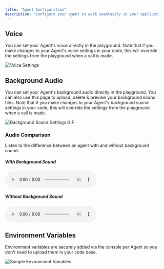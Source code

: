 ```yaml
---
title: "Agent Configuration"
description: "Configure your agent to work seamlessly in your application"
---
```



## Voice

You can set your Agent's voice directly in the playground. Note that if you make changes to your Agent's voice settings
in your code, this will override the settings from the playground when a call is made.

<Frame>
  <img src="/assets/images/agents/voice-settings.png" alt="Voice Settings"/>
</Frame>

## Background Audio

You can set your Agent's background audio directly in the playground. You can also use this page to upload, delete & 
preview your background sound files. Note that if you make changes to your Agent's background sound settings in your code, 
this will override the settings from the playground when a call is made.

<Frame>
  <img src="/assets/images/agents/background-sound-example.gif" alt="Background Sound Settings GIF"/>
</Frame>

### Audio Comparison

Listen to the difference between an agent with and without background sound:

<div style={{ display: 'flex', gap: '2rem', margin: '1rem 0' }}>
  <div style={{ flex: '1', textAlign: 'center' }}>
    <h5 style={{ margin: '0 0 0.5rem 0', fontSize: '0.9rem', fontWeight: '500' }}>With Background Sound</h5>
    <audio controls style={{ width: '100%' }}>
      <source src="/assets/audio/agents/agent_with_background_sound_sample.mp3" type="audio/mpeg" />
    </audio>
  </div>
  
  <div style={{ flex: '1', textAlign: 'center' }}>
    <h5 style={{ margin: '0 0 0.5rem 0', fontSize: '0.9rem', fontWeight: '500' }}>Without Background Sound</h5>
    <audio controls style={{ width: '100%' }}>
      <source src="/assets/audio/agents/agent_without_background_sound_sample.wav" type="audio/wav" />
    </audio>
  </div>
</div>

## Environment Variables

Environment variables are securely added via the console per Agent so you don't need to upload them in your code base.

<Frame>
  <img src="/assets/images/agents/environment-variables.png" alt="Sample Environment Variables"/>
</Frame>


